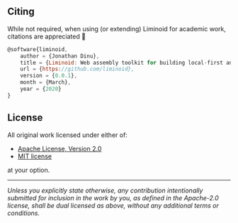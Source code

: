 
## Citing

While not required, when using (or extending) Liminoid for academic work, citations are appreciated 🙏

```js
@software{liminoid,
    author = {Jonathan Dinu},
    title = {Liminoid: Web assembly toolkit for building local-first analytics applications},
    url = {https://github.com/liminoid},
    version = {0.0.1},
    month = {March},
    year = {2020}
}
```

## License

All original work licensed under either of:

- [Apache License, Version 2.0](http://www.apache.org/licenses/LICENSE-2.0)
- [MIT license](http://opensource.org/licenses/MIT)

at your option.

---

_Unless you explicitly state otherwise, any contribution intentionally submitted for inclusion in the work by you, as defined in the Apache-2.0 license, shall be dual licensed as above, without any additional terms or conditions._

